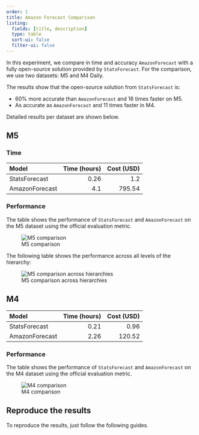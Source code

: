 ```yaml
---
order: 1
title: Amazon Forecast Comparison
listing:
  fields: [title, description]
  type: table
  sort-ui: false
  filter-ui: false
---
```


In this experiment, we compare in time and accuracy `AmazonForecast` with a fully open-source solution provided by `StatsForecast`. For the comparison, we use two datasets: M5 and M4 Daily.

The results show that the open-source solution from `StatsForecast` is:

- 60% more accurate than `AmazonForecast` and 16 times faster on M5.
- As accurate as `AmazonForecast` and 11 times faster in M4.

Detailed results per dataset are shown below.

## M5

### Time

| Model | Time (hours) | Cost (USD) |
|:-------|-------------:|-----:|
| StatsForecast | 0.26 |  1.2    |
| AmazonForecast | 4.1 | 795.54 |


### Performance

The table shows the performance of `StatsForecast` and `AmazonForecast` on the M5 dataset using the official evaluation metric.

![M5 comparison](0https://user-images.githubusercontent.com/10517170/203889962-ebe05f58-5373-4e7b-a5c0-c035d83a166f.png)

The following table shows the performance across all levels of the hierarchy:

![M5 comparison across hierarchies](https://user-images.githubusercontent.com/10517170/203890019-01dae128-ef53-4d16-9b7c-e3d07f04e869.png)


## M4

| Model | Time (hours) | Cost (USD) |
|:-------|-------------:|-----:|
| StatsForecast | 0.21      |   0.96 |
| AmazonForecast | 2.26 | 120.52|

### Performance

The table shows the performance of `StatsForecast` and `AmazonForecast` on the M4 dataset using the official evaluation metric.

![M4 comparison](https://user-images.githubusercontent.com/10517170/203892619-ab95bb64-d8a9-42f5-9d78-76574ba9248d.png)

## Reproduce the results

To reproduce the results, just follow the following guides.

